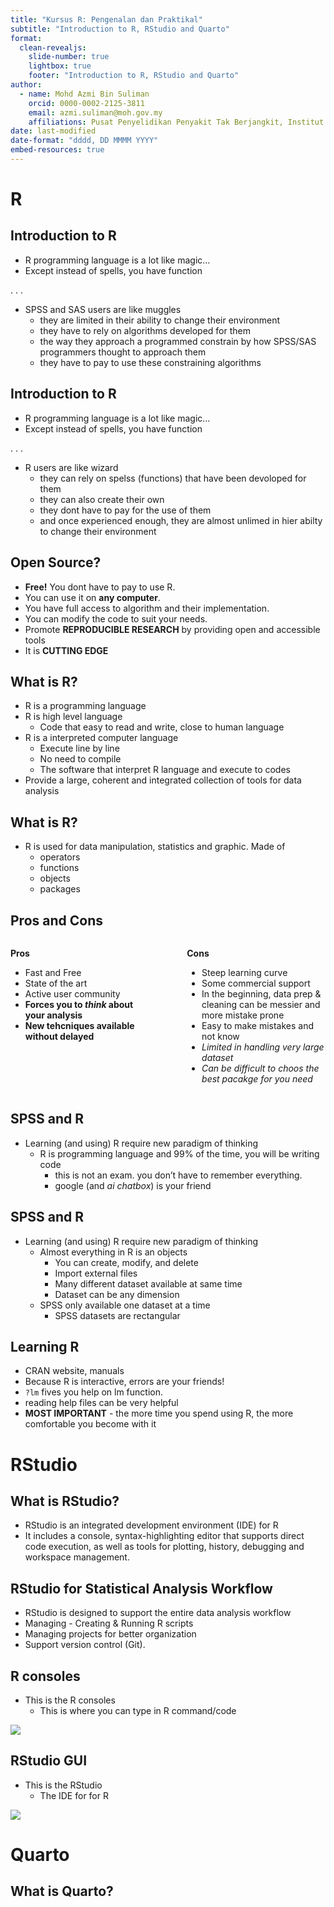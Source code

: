 ```yaml
---
title: "Kursus R: Pengenalan dan Praktikal"
subtitle: "Introduction to R, RStudio and Quarto"
format: 
  clean-revealjs: 
    slide-number: true
    lightbox: true
    footer: "Introduction to R, RStudio and Quarto"
author:
  - name: Mohd Azmi Bin Suliman
    orcid: 0000-0002-2125-3811
    email: azmi.suliman@moh.gov.my
    affiliations: Pusat Penyelidikan Penyakit Tak Berjangkit, Institut Kesihatan Umum
date: last-modified
date-format: "dddd, DD MMMM YYYY"
embed-resources: true
---
```


# R

## Introduction to R

-   R programming language is a lot like magic...
-   Except instead of spells, you have function

. . .

-   SPSS and SAS users are like muggles
    -   they are limited in their ability to change their environment
    -   they have to rely on algorithms developed for them
    -   the way they approach a programmed constrain by how SPSS/SAS programmers thought to approach them
    -   they have to pay to use these constraining algorithms
    
    

## Introduction to R

-   R programming language is a lot like magic...
-   Except instead of spells, you have function

. . .

-   R users are like wizard
    -   they can rely on spelss (functions) that have been devoloped for them
    -   they can also create their own
    -   they dont have to pay for the use of them
    -   and once experienced enough, they are almost unlimed in hier abilty to change their environment
    

## Open Source?

-   **Free!** You dont have to pay to use R.
-   You can use it on **any computer**.
-   You have full access to algorithm and their implementation.
-   You can modify the code to suit your needs.
-   Promote **REPRODUCIBLE RESEARCH** by providing open and accessible tools
-   It is **CUTTING EDGE**

## What is R?

-   R is a programming language
-   R is high level language
    -   Code that easy to read and write, close to human language
-   R is a interpreted computer language
    -   Execute line by line
    -   No need to compile
    -   The software that interpret R language and execute to codes
-   Provide a large, coherent and integrated collection of tools for data analysis


## What is R?

-   R is used for data manipulation, statistics and graphic. Made of
    -   operators
    -   functions
    -   objects
    -   packages

## Pros and Cons

::::{.columns}

:::{.column width="48%"}
**Pros**

-   Fast and Free
-   State of the art
-   Active user community
-   **Forces you to *think* about your analysis** 
-   **New tehcniques available without delayed**

:::

:::{.column width="4%"}
:::

:::{.column width="48%"}
**Cons**

-   Steep learning curve
-   Some commercial support
-   In the beginning, data prep & cleaning can be messier and more mistake prone
-   Easy to make mistakes and not know
-   *Limited in handling very large dataset*
-   *Can be difficult to choos the best pacakge for you need*

:::


::::

## SPSS and R

-   Learning (and using) R require new paradigm of thinking
    -   R is programming language and 99% of the time, you will be writing code
        -   this is not an exam. you don't have to remember everything. 
        -   google (and *ai chatbox*) is your friend


## SPSS and R

-   Learning (and using) R require new paradigm of thinking
    -   Almost everything in R is an objects
        -   You can create, modify, and delete
        -   Import external files
        -   Many different dataset available at same time
        -   Dataset can be any dimension
    -   SPSS only available one dataset at a time
        -   SPSS datasets are rectangular


    
## Learning R

-   CRAN website, manuals
-   Because R is interactive, errors are your friends!
-   `?lm` fives you help on lm function.
-   reading help files can be very helpful
-   **MOST IMPORTANT** - the more time you spend using R, the more comfortable you become with it


# RStudio

## What is RStudio?

-   RStudio is an integrated development environment (IDE) for R
-   It includes a console, syntax-highlighting editor that supports direct code execution, as well as tools for plotting, history, debugging and workspace management.

## RStudio for Statistical Analysis Workflow

-   RStudio is designed to support the entire data analysis workflow
-   Managing - Creating & Running R scripts
-   Managing projects for better organization
-   Support version control (Git).

## R consoles

-   This is the R consoles
    -   This is where you can type in R command/code
    
![](images/r_console_0.png)


## RStudio GUI

-   This is the RStudio
    - The IDE for for R
    
![](images/rstudio_ide_0.png)



# Quarto

## What is Quarto?
